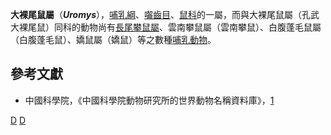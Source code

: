 {{Automatic taxobox
| taxon = Uromys
| authority = Peters, 1867
| subdivision_ranks = 种
| subdivision = 
[[長耳大裸尾鼠|長耳大裸尾鼠]]（''Uromys anak''）<br>
''Uromys boeadii''<br>
''Uromys caudimaculatus''<br>
''Uromys emmae''<br>
[[孔武大裸尾鼠|孔武大裸尾鼠]]''Uromys hadrourus''<br>
[[托氏裸尾鼠|托氏裸尾鼠]]（''Uromys imperator''）<br>
''Uromys neobritanicus''<br>
[[瓜達康納爾島鼠|瓜達康納爾島鼠]]（''Uromys porculus''）<br>
''Uromys rex''<br>
''Uromys siebersi''
}}

'''大裸尾鼠屬'''（'''''Uromys'''''），[[哺乳綱|哺乳綱]]、[[囓齒目|囓齒目]]、[[鼠科|鼠科]]的一屬，而與大裸尾鼠屬（孔武大裸尾鼠）同科的動物尚有[[長尾攀鼠屬|長尾攀鼠屬]]、雲南攀鼠屬（雲南攀鼠）、白腹蓬毛鼠屬（白腹蓬毛鼠）、嬌鼠屬（嬌鼠）等之數種[[哺乳動物|哺乳動物]]。

==參考文獻==
*中國科學院，《中國科學院動物研究所的世界動物名稱資料庫》，[https://web.archive.org/web/20050718232917/http://vzd.brim.ac.cn/division/fauna/index.asp]
{{Taxonbar|from=Q1189609}}

[[Category:大裸尾鼠屬|D]]
[[Category:1867年描述的分类群|D]]